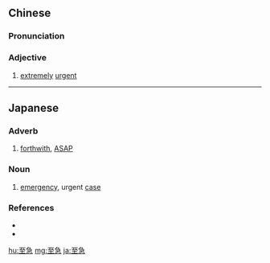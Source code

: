 ==Chinese==
{{zh-forms}}

===Pronunciation===
{{zh-pron
|m=zhìjí
|c=zi3 gap1
|cat=a
}}

===Adjective===
{{zh-adj}}

# {{lb|zh|literary}} [[extremely]] [[urgent]]

----

==Japanese==
{{ja-kanjitab|し|きゅう|yomi=on}}

===Adverb===
{{ja-pos|しきゅう|adverb}}

# [[forthwith]], [[ASAP]]
#: {{ja-usex|至急お返事をお願いします。|しきゅう お-へんじ を お-ねがい します。|I await your prompt reply.}}

===Noun===
{{ja-noun|しきゅう}}

# [[emergency]], urgent [[case]]

===References===
* {{R:Shogakukan}}
* {{R:Meikyo}}

[[hu:至急]]
[[mg:至急]]
[[ja:至急]]